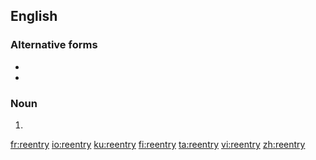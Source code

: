 ==English==

===Alternative forms===
* {{l|en|re-entry}}
* {{l|en|reëntry}}

===Noun===
{{en-noun|~|reentries}}

# {{alt form|re-entry|lang=en}}

[[fr:reentry]]
[[io:reentry]]
[[ku:reentry]]
[[fi:reentry]]
[[ta:reentry]]
[[vi:reentry]]
[[zh:reentry]]